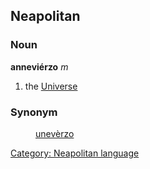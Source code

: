 ==Neapolitan==
===Noun===
'''anneviérzo''' ''m''
# the [[Universe]]

===Synonym===
:[[unevèrzo]]

[[Category: Neapolitan language]]